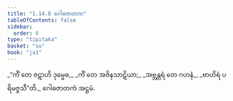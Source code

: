 ```yaml
---
title: "1.14.8 ဂေါဓဇာတက"
tableOfContents: false
sidebar:
  order: 8
type: "tipitaka"
basket: "su"
book: "ja1"
---
```



<DynamicBreadcrumb />

<Division number="138" book="ja1" e="ch" v="22" p="32">

<Paragraph number="305" type="verses" book="ja1">
_“ကိံ တေ ဇဋာဟိ ဒုမ္မေဓ,_  
_ကိံ တေ အဇိနသာဋိယာ;_  
_အဗ္ဘန္တရံ တေ ဂဟနံ,_  
_ဗာဟိရံ ပရိမဇ္ဇသီ”တိ._  


</Paragraph>
</Division>

<Paragraph number="306" type="center" book="ja1">
ဂေါဓဇာတကံ အဋ္ဌမံ.
</Paragraph>